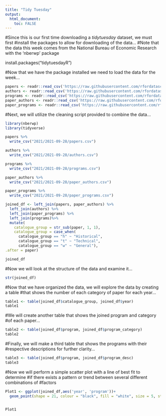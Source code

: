 ```yaml
---
title: "Tidy Tuesday"
output: 
  html_document:
    toc: FALSE
---
```


#Since this is our first time downloading a *tidytuesday* dataset, we must first 
#install the packages to allow for downloading of the data...
#Note that the data this week comes from the National Bureau of Economic Research with the 'nberwp' package

install.packages("tidytuesdayR")

#Now that we have the package installed we need to load the data for the week...

```r
papers <- readr::read_csv('https://raw.githubusercontent.com/rfordatascience/tidytuesday/master/data/2021/2021-09-28/papers.csv')
authors <- readr::read_csv('https://raw.githubusercontent.com/rfordatascience/tidytuesday/master/data/2021/2021-09-28/authors.csv')
programs <- readr::read_csv('https://raw.githubusercontent.com/rfordatascience/tidytuesday/master/data/2021/2021-09-28/programs.csv')
paper_authors <- readr::read_csv('https://raw.githubusercontent.com/rfordatascience/tidytuesday/master/data/2021/2021-09-28/paper_authors.csv')
paper_programs <- readr::read_csv('https://raw.githubusercontent.com/rfordatascience/tidytuesday/master/data/2021/2021-09-28/paper_programs.csv')
```
#Next, we will utilize the cleaning script provided to combine the data...

```r
library(nberwp)
library(tidyverse)

papers %>% 
  write_csv("2021/2021-09-28/papers.csv")

authors %>% 
  write_csv("2021/2021-09-28/authors.csv")

programs %>% 
  write_csv("2021/2021-09-28/programs.csv")

paper_authors %>% 
  write_csv("2021/2021-09-28/paper_authors.csv")

paper_programs %>% 
  write_csv("2021/2021-09-28/paper_programs.csv")

joined_df <- left_join(papers, paper_authors) %>% 
  left_join(authors) %>% 
  left_join(paper_programs) %>% 
  left_join(programs)%>% 
  mutate(
    catalogue_group = str_sub(paper, 1, 1),
    catalogue_group = case_when(
      catalogue_group == "h" ~ "Historical",
      catalogue_group == "t" ~ "Technical",
      catalogue_group == "w" ~ "General"),
.after = paper) 

joined_df
```

#Now we will look at the structure of the data and examine it...

```r
str(joined_df)
```

#Now that we have organized the data, we will explore the data by creating a table
#that shows the number of each category of paper for each year...

```r
table1 <- table(joined_df$catalogue_group, joined_df$year)
table1
```

#We will create another table that shows the joined program and category 
#of each paper...
```r
table2 <- table(joined_df$program, joined_df$program_category)
table2
```

#Finally, we will make a third table that shows the programs with their 
#respective descriptions for further clarity...

```r
table3 <- table(joined_df$program, joined_df$program_desc)
table3
```

#Now we will perform a simple scatter plot with a line of best fit to determine 
#if there exists a pattern or trend between several different combinations of 
#factors

```r
Plot1 <- ggplot(joined_df,aes('year', 'program'))+
  geom_point(shape = 21, colour = "black", fill = "white", size = 5, stroke = 5)


Plot1
```
